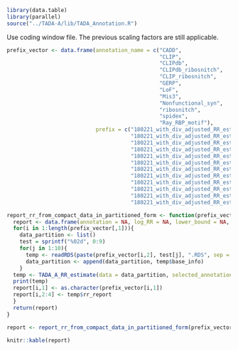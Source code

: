 
```r
library(data.table)
library(parallel)
source("../TADA-A/lib/TADA_Annotation.R")
```

Use coding window file. The previous scaling factors are still applicable. 


```r
prefix_vector <- data.frame(annotation_name = c("CADD",
                                                "CLIP",
                                                "CLIPdb",
                                                "CLIPdb_ribosnitch",
                                                "CLIP_ribosnitch",
                                                "GERP",
                                                "LoF",
                                                "Mis3",
                                                "Nonfunctional_syn",
                                                "ribosnitch",
                                                "spidex",
                                                "Ray_RBP_motif"), 
                            prefix = c("180221_with_div_adjusted_RR_estimate_Krumm_ANNO_CADD/180221_with_div_adjusted_RR_estimate_Krumm_ANNO_CADD_",
                                       "180221_with_div_adjusted_RR_estimate_Krumm_ANNO_CLIP/180221_with_div_adjusted_RR_estimate_Krumm_ANNO_CLIP_",
                                       "180221_with_div_adjusted_RR_estimate_Krumm_ANNO_CLIPdb/180221_with_div_adjusted_RR_estimate_Krumm_ANNO_CLIPdb_",
                                       "180221_with_div_adjusted_RR_estimate_Krumm_ANNO_CLIPdb_ribosnitch/180221_with_div_adjusted_RR_estimate_Krumm_ANNO_CLIPdb_ribosnitch_",
                                       "180221_with_div_adjusted_RR_estimate_Krumm_ANNO_CLIP_ribosnitch/180221_with_div_adjusted_RR_estimate_Krumm_ANNO_CLIP_ribosnitch_",
                                       "180221_with_div_adjusted_RR_estimate_Krumm_ANNO_GERP/180221_with_div_adjusted_RR_estimate_Krumm_ANNO_GERP_",
                                       "180221_with_div_adjusted_RR_estimate_Krumm_ANNO_LoF/180221_with_div_adjusted_RR_estimate_Krumm_ANNO_LoF_",
                                       "180221_with_div_adjusted_RR_estimate_Krumm_ANNO_Mis3/180221_with_div_adjusted_RR_estimate_Krumm_ANNO_Mis3_",
                                       "180221_with_div_adjusted_RR_estimate_Krumm_ANNO_nonfunctional_syn/180221_with_div_adjusted_RR_estimate_Krumm_ANNO_nonfunctional_syn_",
                                       "180221_with_div_adjusted_RR_estimate_Krumm_ANNO_ribosnitch/180221_with_div_adjusted_RR_estimate_Krumm_ANNO_ribosnitch_",
                                       "180221_with_div_adjusted_RR_estimate_Krumm_ANNO_spidex/180221_with_div_adjusted_RR_estimate_Krumm_ANNO_spidex_",
                                       "180221_with_div_adjusted_RR_estimate_Krumm_ANNO_Ray_RBP_motif/180221_with_div_adjusted_RR_estimate_Krumm_ANNO_Ray_RBP_motif_"))

report_rr_from_compact_data_in_partitioned_form <- function(prefix_vector){
  report <- data.frame(annotation = NA, log_RR = NA, lower_bound = NA, upper_bound = NA)
  for(i in 1:length(prefix_vector[,1])){
    data_partition <- list()
    test = sprintf("%02d", 0:9)
    for(j in 1:10){
      temp <- readRDS(paste(prefix_vector[i,2], test[j], ".RDS", sep = ""))
      data_partition <- append(data_partition, temp$base_info)
    }
  temp <- TADA_A_RR_estimate(data = data_partition, selected_annotations = c(1), gene_prior_file = "../data/Example_gene_uniform_prior.txt", optimization_iteration = 2000, mode = "single_fast")
  print(temp)
  report[i,1] <- as.character(prefix_vector[i,1])
  report[i,2:4] <- temp$rr_report
  }
  return(report)
}

report <- report_rr_from_compact_data_in_partitioned_form(prefix_vector)
```

```r
knitr::kable(report)
```


